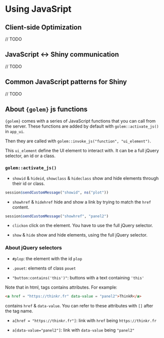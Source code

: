 # Using JavaSript {#optimjs}

## Client-side Optimization

// TODO

## JavaScript <-> Shiny communication 

// TODO

## Common JavaScript patterns for Shiny

// TODO

## About `{golem}` js functions

`{golem}` comes with a series of JavaScript functions that you can call from the server. 
These functions are added by default with `golem::activate_js()` in `app_ui`.


Then they are called with `golem::invoke_js("function", "ui_element")`.

This `ui_element` define the UI element to interact with. 
It can be a full jQuery selector, an id or a class.

### `golem::activate_js()`

+ `showid` & `hideid`, `showclass` & `hideclass` show and hide elements through their id or class.

```r
session$sendCustomMessage("showid", ns("plot"))
```

+ `showhref` & `hidehref` hide and show a link by trying to match the `href` content.

```r
session$sendCustomMessage("showhref", "panel2")
```

+ `clickon` click on the element. You have to use the full jQuery selector. 

+ `show` & `hide` show and hide elements, using the full jQuery selector.

### About jQuery selectors

+ `#plop`: the element with the id `plop`

+ `.pouet`: elements of class `pouet`

+ `"button:contains('this')"`: buttons with a text containing `'this'`

Note that in html, tags contains attributes. For example:

``` html
<a href = "https://thinkr.fr" data-value = "panel2">ThinkR</a>
```

contains `href` & `data-value`. 
You can refer to these attributes with `[]` after the tag name.

+ `a[href = "https://thinkr.fr"]`: link with `href` being `https://thinkr.fr`

+ `a[data-value="panel2"]`: link with  `data-value` being `"panel2"`


